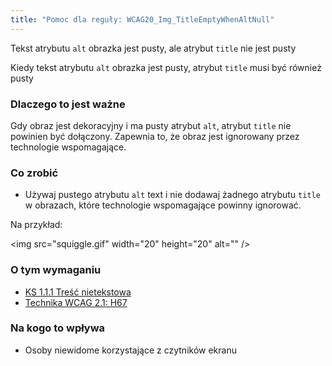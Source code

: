 ```yaml
---
title: "Pomoc dla reguły: WCAG20_Img_TitleEmptyWhenAltNull"
---
```


<div className="toolHelp">
<Row>
<Column colLg={16} colMd={8} colSm={4} className="toolHead">

Tekst atrybutu `alt` obrazka jest pusty, ale atrybut `title` nie jest pusty

<div id="locLevel"></div>

Kiedy tekst atrybutu `alt` obrazka jest pusty, atrybut `title` musi być również pusty

</Column>
</Row>
<Row>
<Column colLg={11} colMd={5} colSm={4} className="toolMain">

### Dlaczego to jest ważne

Gdy obraz jest dekoracyjny i ma pusty atrybut `alt`, atrybut `title` nie powinien być dołączony. Zapewnia to, że obraz jest ignorowany przez technologie wspomagające.


<div id="locSnippet"></div>

### Co zrobić

* Używaj pustego atrybutu `alt` text i nie dodawaj żadnego atrybutu `title` w obrazach, które technologie wspomagające powinny ignorować.

Na przykład:

<CodeSnippet type="single" light={true}>&lt;img src="squiggle.gif" width="20" height="20" alt="" /&gt;</CodeSnippet>

</Column>
<Column colLg={5} colMd={3} colSm={4} className="toolLeft">

### O tym wymaganiu

* [KS 1.1.1 Treść nietekstowa](https://wcag.lepszyweb.pl/#non-text-content)
* [Technika WCAG 2.1: H67](https://www.w3.org/TR/WCAG20-TECHS/H67)

### Na kogo to wpływa

* Osoby niewidome korzystające z czytników ekranu

</Column>
</Row>
</div>

